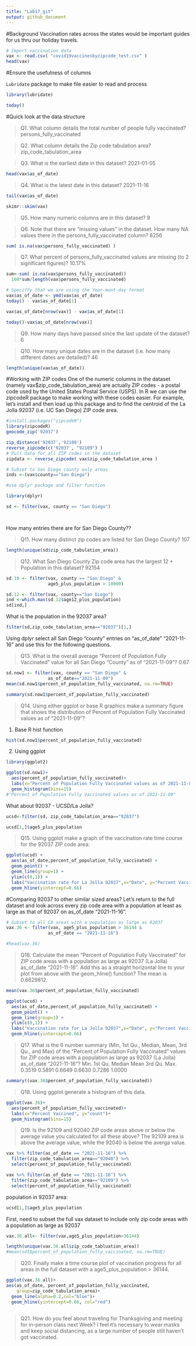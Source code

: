 ```yaml
---
title: "Lab17_git"
output: github_document
---
```


#Background
Vaccination rates across the states would be important guides for us thru our holiday travels.
```r
# Import vaccination data
vax <- read.csv( "covid19vaccinesbyzipcode_test.csv" )
head(vax)

```

#Ensure the usefulness of columns


`Lubridate` package to make file easier to read and process
```r
library(lubridate)
```
```r
today()
```
#Quick look at the data structure

>Q1. What column details the total number of people fully vaccinated? 
persons_fully_vaccinated




>Q2. What column details the Zip code tabulation area? 
zip_code_tabulation_area

>Q3. What is the earliest date in this dataset? 
2021-01-05

```r
head(vax$as_of_date)
```

>Q4. What is the latest date in this dataset? 
2021-11-16


```r
tail(vax$as_of_date)
```


```r
skimr::skim(vax)
```

>Q5. How many numeric columns are in this dataset?
9


>Q6. Note that there are “missing values” in the dataset. How many NA values there in the persons_fully_vaccinated column? 
8256

```r
sum( is.na(vax$persons_fully_vaccinated) )
```


>Q7. What percent of persons_fully_vaccinated values are missing (to 2 significant figures)? 
10.17%

```r
sum<-sum( is.na(vax$persons_fully_vaccinated))
  100*sum/length(vax$persons_fully_vaccinated)
```



```r
# Speciffy that we are using the Year-mont-day format
vax$as_of_date <- ymd(vax$as_of_date)
today() - vax$as_of_date[1]
```
```r
vax$as_of_date[nrow(vax)] - vax$as_of_date[1]
```


```r
today()-vax$as_of_date[nrow(vax)]
```
>Q9. How many days have passed since the last update of the dataset? 
6

>Q10. How many unique dates are in the dataset (i.e. how many different dates are detailed)? 
46

```r
length(unique(vax$as_of_date))
```

#Working with ZIP codes
One of the numeric columns in the dataset (namely vax$zip_code_tabulation_area) are actually ZIP codes - a postal code used by the United States Postal Service (USPS). In R we can use the zipcodeR package to make working with these codes easier. For example, let’s install and then load up this package and to find the centroid of the La Jolla 92037 (i.e. UC San Diego) ZIP code area.

```r
#install.packages("zipcodeR")
library(zipcodeR)
geocode_zip('92037')
```


```r
zip_distance('92037','92109')
reverse_zipcode(c('92037', "92109") )
# Pull data for all ZIP codes in the dataset
zipdata <- reverse_zipcode( vax$zip_code_tabulation_area )

```
```r
# Subset to San Diego county only areas
inds <-(vax$county=="San Diego")

#use dplyr package and filter function

library(dplyr)

sd <- filter(vax, county == "San Diego")




```

How many entries there are for San Diego County??



>Q11. How many distinct zip codes are listed for San Diego County? 
107


```r
length(unique(sd$zip_code_tabulation_area))

```
>Q12. What San Diego County Zip code area has the largest 12 + Population in this dataset? 
92154

```r
sd.10 <- filter(vax, county == "San Diego" &
                age5_plus_population > 10000)
```

```r
sd.12 <- filter(vax, county=="San Diego")
ind <-which.max(sd.12$age12_plus_population)
sd[ind,]
```
What is the population in the 92037 area?
```r
filter(sd,zip_code_tabulation_area=="92037")[1,]
```



Using dplyr select all San Diego “county” entries on “as_of_date” “2021-11-16” and use this for the following questions.

>Q13. What is the overall average “Percent of Population Fully Vaccinated” value for all San Diego “County” as of “2021-11-09”? 
0.67


```r
sd.now1 <- filter(vax, county == "San Diego" &
                as_of_date=="2021-11-09")
mean(sd.now1$percent_of_population_fully_vaccinated, na.rm=TRUE)
```

```r
summary(sd.now1$percent_of_population_fully_vaccinated)
```




>Q14. Using either ggplot or base R graphics make a summary figure that shows the distribution of Percent of Population Fully Vaccinated values as of “2021-11-09”?

1. Base R hist function
```r

hist(sd.now1$percent_of_population_fully_vaccinated)

```
2. Using ggplot
```r
library(ggplot2)

ggplot(sd.now1)+
  aes(percent_of_population_fully_vaccinated)+
  labs(x="Percent of Population Fully Vaccinated values as of 2021-11-09", y="count")+
  geom_histogram(bins=15)
#"Percent of Population Fully Vaccinated values as of 2021-11-09"
```

What about 92037 - UCSD/La Jolla?
```r
ucsd<-filter(sd, zip_code_tabulation_area=="92037")
```

```r
ucsd[1,]$age5_plus_population
```


>Q15. Using ggplot make a graph of the vaccination rate time course for the 92037 ZIP code area:

```r
ggplot(ucsd) +
  aes(as_of_date,percent_of_population_fully_vaccinated) +
  geom_point() +
  geom_line(group=1) +
  ylim(c(0,1)) +
  labs("Vaccination rate for La Jolla 92037",x="Date", y="Percent Vaccinated")+
  geom_hline(yintercept=0.66)
```





#Comparing 92037 to other similar sized areas?
Let’s return to the full dataset and look across every zip code area with a population at least as large as that of 92037 on as_of_date “2021-11-16”.


```r
# Subset to all CA areas with a population as large as 92037
vax.36 <- filter(vax, age5_plus_population > 36144 &
                as_of_date == "2021-11-16")

#head(vax.36)
```

>Q16. Calculate the mean “Percent of Population Fully Vaccinated” for ZIP code areas with a population as large as 92037 (La Jolla) as_of_date “2021-11-16”. Add this as a straight horizontal line to your plot from above with the geom_hline() function?
The mean is 0.6629812.


```r
mean(vax.36$percent_of_population_fully_vaccinated)
```
```r
ggplot(ucsd) +
  aes(as_of_date,percent_of_population_fully_vaccinated) +
  geom_point() +
  geom_line(group=1) +
  ylim(c(0,1)) +
  labs("Vaccination rate for La Jolla 92037",x="Date", y="Percent Vaccinated")+
  geom_hline(yintercept=0.66)
```


>Q17. What is the 6 number summary (Min, 1st Qu., Median, Mean, 3rd Qu., and Max) of the “Percent of Population Fully Vaccinated” values for ZIP code areas with a population as large as 92037 (La Jolla) as_of_date “2021-11-16”?
Min. 1st Qu.  Median    Mean 3rd Qu.    Max. 
 0.3519  0.5891  0.6649  0.6630  0.7286  1.0000
 
```r
summary((vax.36$percent_of_population_fully_vaccinated))
```


>Q18. Using ggplot generate a histogram of this data.

```r
ggplot(vax.36)+
  aes(percent_of_population_fully_vaccinated)+
  labs(x="Percent Vaccined", y="count")+
  geom_histogram(bins=15)
```
>Q19. Is the 92109 and 92040 ZIP code areas above or below the average value you calculated for all these above?
The 92109 area is above the average value, while the 92040 is below the averga value.


```r
vax %>% filter(as_of_date == "2021-11-16") %>%  
  filter(zip_code_tabulation_area=="92040") %>%
  select(percent_of_population_fully_vaccinated)

```
```r
vax %>% filter(as_of_date == "2021-11-16") %>%  
  filter(zip_code_tabulation_area=="92109") %>%
  select(percent_of_population_fully_vaccinated)
```


population in 92037 area:
```r
ucsd[1,]$age5_plus_population
```
First, need to subset the full vax dataset to include only zip code areas with a population as large as 92037

```r
vax.36.all<- filter(vax,age5_plus_population>36144)
```


```r
length(unique(vax.36.all$zip_code_tabluation_area))
#mean(sd1$percent_of_population_fully_vaccinated, na.rm=TRUE)
```


>Q20. Finally make a time course plot of vaccination progress for all areas in the full dataset with a age5_plus_population > 36144.


```r
ggplot(vax.36.all)+
aes(as_of_date, percent_of_population_fully_vaccinated,
    group=zip_code_tabulation_area)+
  geom_line(alpha=0.2,col="blue")+
  geom_hline(yintercept=0.66, col="red")
  
```

>Q21. How do you feel about traveling for Thanksgiving and meeting for in-person class next Week?
I feel it's necessary to wear masks and keep social distancing, as a large number of people still haven't got vaccinated. 